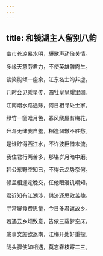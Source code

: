 ```yaml
---
---
---
```

title: 和镜湖主人留别八韵
---



幽市苍凉易水明，驪歌声动倍关情。

多缘天意劳君力，不使英雄髀肉生。


谈笑能倾一座余，江东名士洵非虚。

几时会见乘星传，四牡皇皇耀里闾。


江南烟水路途賖，何日相寻处士家。

绿竹一窗唯月色，春风绕屋有梅花。


升斗无储我自羞，相逢涸辙不胜愁。

是谁貯得西江水，不许波臣借末流。


我住君行两苦多，那堪岁月暗中磨。

韩公东野空知已，不得云龙势奈何。


倾盖相逢定晚交，任他眼漫讥嘲知。

君近知有江湖涉，供济还思效苦匏。


寻常寝食费思量，今日多君返故乡。

若遇云乡烦致意，告侬三载梦空床。


底事文旌欲返南，江梅开处好重探。

陇头驿使如相遇，莫忘春枝寄二三。